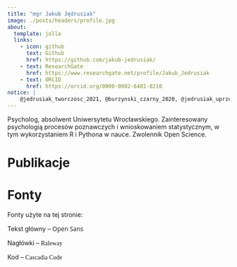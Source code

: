 ```yaml
---
title: "mgr Jakub Jędrusiak"
image: ./posts/headers/profile.jpg
about:
  template: jolla
  links:
    - icon: github
      text: Github
      href: https://github.com/jakub-jedrusiak/
    - text: ResearchGate
      href: https://www.researchgate.net/profile/Jakub_Jedrusiak
    - text: ORCID
      href: https://orcid.org/0000-0002-6481-8210
notice: |
    @jedrusiak_tworczosc_2021, @burzynski_czarny_2020, @jedrusiak_uprzedzenia_2023, @jedrusiak_openscoring_2024, @jedrusiak_recalling_2024
---
```


Psycholog, absolwent Uniwersytetu Wrocławskiego. Zainteresowany psychologią procesów poznawczych i wnioskowaniem statystycznym, w tym wykorzystaniem R i Pythona w nauce. Zwolennik Open Science.

# Publikacje {#publikacje}

::: {#refs}
:::

# Fonty {#fonty}

Fonty użyte na tej stronie:

Tekst główny -- [Open Sans]{style="font-family: \"Open Sans\";"}

Nagłówki -- [Raleway]{style="font-family: \"Raleway\";"}

Kod -- [Cascadia Code]{style="font-family: \"Cascadia Code\";"}
